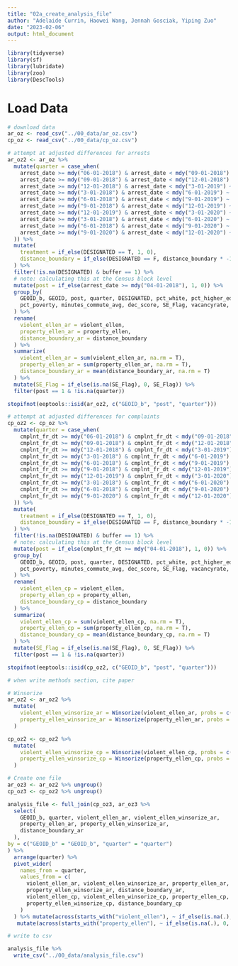 ```yaml
---
title: "02a_create_analysis_file"
author: "Adelaide Currin, Haowei Wang, Jennah Gosciak, Yiping Zuo"
date: "2023-02-06"
output: html_document
---
```


```r
library(tidyverse)
library(sf)
library(lubridate)
library(zoo)
library(DescTools)
```

# Load Data

```r
# download data
ar_oz <- read_csv("../00_data/ar_oz.csv")
cp_oz <- read_csv("../00_data/cp_oz.csv")

```


```r
# attempt at adjusted differences for arrests
ar_oz2 <- ar_oz %>%
  mutate(quarter = case_when(
    arrest_date >= mdy("06-01-2018") & arrest_date < mdy("09-01-2018") ~ 1,
    arrest_date >= mdy("09-01-2018") & arrest_date < mdy("12-01-2018") ~ 2,
    arrest_date >= mdy("12-01-2018") & arrest_date < mdy("3-01-2019") ~ 3,
    arrest_date >= mdy("3-01-2018") & arrest_date < mdy("6-01-2019") ~ 4,
    arrest_date >= mdy("6-01-2018") & arrest_date < mdy("9-01-2019") ~ 5,
    arrest_date >= mdy("9-01-2018") & arrest_date < mdy("12-01-2019") ~ 6,
    arrest_date >= mdy("12-01-2019") & arrest_date < mdy("3-01-2020") ~ 7,
    arrest_date >= mdy("3-01-2018") & arrest_date < mdy("6-01-2020") ~ 8,
    arrest_date >= mdy("6-01-2018") & arrest_date < mdy("9-01-2020") ~ 9,
    arrest_date >= mdy("9-01-2020") & arrest_date < mdy("12-01-2020") ~ 10
  )) %>%
  mutate(
    treatment = if_else(DESIGNATED == T, 1, 0),
    distance_boundary = if_else(DESIGNATED == F, distance_boundary * -1, distance_boundary)
  ) %>%
  filter(!is.na(DESIGNATED) & buffer == 1) %>%
  # note: calculating this at the Census block level
  mutate(post = if_else(arrest_date >= mdy("04-01-2018"), 1, 0)) %>%
  group_by(
    GEOID_b, GEOID, post, quarter, DESIGNATED, pct_white, pct_higher_ed, pct_rent, pct_native_hc_covered,
    pct_poverty, minutes_commute_avg, dec_score, SE_Flag, vacancyrate, pctunder18, pctover64, buffer
  ) %>%
  rename(
    violent_ellen_ar = violent_ellen,
    property_ellen_ar = property_ellen,
    distance_boundary_ar = distance_boundary
  ) %>%
  summarize(
    violent_ellen_ar = sum(violent_ellen_ar, na.rm = T),
    property_ellen_ar = sum(property_ellen_ar, na.rm = T),
    distance_boundary_ar = mean(distance_boundary_ar, na.rm = T)
  ) %>%
  mutate(SE_Flag = if_else(is.na(SE_Flag), 0, SE_Flag)) %>%
  filter(post == 1 & !is.na(quarter))

stopifnot(eeptools::isid(ar_oz2, c("GEOID_b", "post", "quarter")))
```

```r
# attempt at adjusted differences for complaints
cp_oz2 <- cp_oz %>%
  mutate(quarter = case_when(
    cmplnt_fr_dt >= mdy("06-01-2018") & cmplnt_fr_dt < mdy("09-01-2018") ~ 1,
    cmplnt_fr_dt >= mdy("09-01-2018") & cmplnt_fr_dt < mdy("12-01-2018") ~ 2,
    cmplnt_fr_dt >= mdy("12-01-2018") & cmplnt_fr_dt < mdy("3-01-2019") ~ 3,
    cmplnt_fr_dt >= mdy("3-01-2018") & cmplnt_fr_dt < mdy("6-01-2019") ~ 4,
    cmplnt_fr_dt >= mdy("6-01-2018") & cmplnt_fr_dt < mdy("9-01-2019") ~ 5,
    cmplnt_fr_dt >= mdy("9-01-2018") & cmplnt_fr_dt < mdy("12-01-2019") ~ 6,
    cmplnt_fr_dt >= mdy("12-01-2019") & cmplnt_fr_dt < mdy("3-01-2020") ~ 7,
    cmplnt_fr_dt >= mdy("3-01-2018") & cmplnt_fr_dt < mdy("6-01-2020") ~ 8,
    cmplnt_fr_dt >= mdy("6-01-2018") & cmplnt_fr_dt < mdy("9-01-2020") ~ 9,
    cmplnt_fr_dt >= mdy("9-01-2020") & cmplnt_fr_dt < mdy("12-01-2020") ~ 10
  )) %>%
  mutate(
    treatment = if_else(DESIGNATED == T, 1, 0),
    distance_boundary = if_else(DESIGNATED == F, distance_boundary * -1, distance_boundary)
  ) %>%
  filter(!is.na(DESIGNATED) & buffer == 1) %>%
  # note: calculating this at the Census block level
  mutate(post = if_else(cmplnt_fr_dt >= mdy("04-01-2018"), 1, 0)) %>%
  group_by(
    GEOID_b, GEOID, post, quarter, DESIGNATED, pct_white, pct_higher_ed, pct_rent, pct_native_hc_covered,
    pct_poverty, minutes_commute_avg, dec_score, SE_Flag, vacancyrate, pctunder18, pctover64, buffer
  ) %>%
  rename(
    violent_ellen_cp = violent_ellen,
    property_ellen_cp = property_ellen,
    distance_boundary_cp = distance_boundary
  ) %>%
  summarize(
    violent_ellen_cp = sum(violent_ellen_cp, na.rm = T),
    property_ellen_cp = sum(property_ellen_cp, na.rm = T),
    distance_boundary_cp = mean(distance_boundary_cp, na.rm = T)
  ) %>%
  mutate(SE_Flag = if_else(is.na(SE_Flag), 0, SE_Flag)) %>%
  filter(post == 1 & !is.na(quarter))

stopifnot(eeptools::isid(cp_oz2, c("GEOID_b", "post", "quarter")))

# when write methods section, cite paper
```

```r
# Winsorize
ar_oz2 <- ar_oz2 %>%
  mutate(
    violent_ellen_winsorize_ar = Winsorize(violent_ellen_ar, probs = c(0.01, 0.99)),
    property_ellen_winsorize_ar = Winsorize(property_ellen_ar, probs = c(0.01, 0.99))
  )

cp_oz2 <- cp_oz2 %>%
  mutate(
    violent_ellen_winsorize_cp = Winsorize(violent_ellen_cp, probs = c(0.01, 0.99)),
    property_ellen_winsorize_cp = Winsorize(property_ellen_cp, probs = c(0.01, 0.99))
  ) 
```


```r
# Create one file
ar_oz3 <- ar_oz2 %>% ungroup()
cp_oz3 <- cp_oz2 %>% ungroup()

analysis_file <- full_join(cp_oz3, ar_oz3 %>%
  select(
    GEOID_b, quarter, violent_ellen_ar, violent_ellen_winsorize_ar,
    property_ellen_ar, property_ellen_winsorize_ar,
    distance_boundary_ar
  ),
by = c("GEOID_b" = "GEOID_b", "quarter" = "quarter")
) %>%
  arrange(quarter) %>%
  pivot_wider(
    names_from = quarter,
    values_from = c(
      violent_ellen_ar, violent_ellen_winsorize_ar, property_ellen_ar,
      property_ellen_winsorize_ar, distance_boundary_ar,
      violent_ellen_cp, violent_ellen_winsorize_cp, property_ellen_cp,
      property_ellen_winsorize_cp, distance_boundary_cp
    )
  ) %>% mutate(across(starts_with("violent_ellen"), ~ if_else(is.na(.), 0, .))) %>%
   mutate(across(starts_with("property_ellen"), ~ if_else(is.na(.), 0, .)))

```

```r
# write to csv

analysis_file %>%
  write_csv("../00_data/analysis_file.csv")
```





